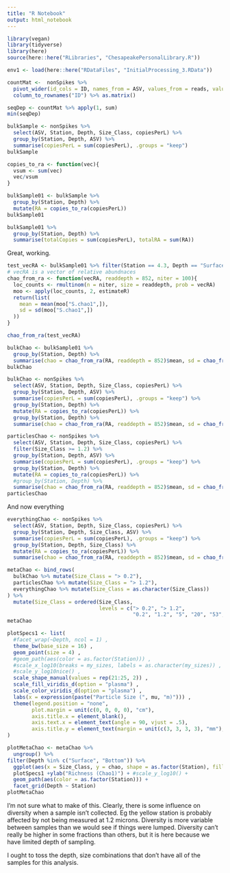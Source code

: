 ```yaml
---
title: "R Notebook"
output: html_notebook
---
```


```r
library(vegan)
library(tidyverse)
library(here)
source(here::here("RLibraries", "ChesapeakePersonalLibrary.R"))
```

```r
env1 <- load(here::here("RDataFiles", "InitialProcessing_3.RData"))
```

```r
countMat <-  nonSpikes %>%
  pivot_wider(id_cols = ID, names_from = ASV, values_from = reads, values_fill = 0) %>%
  column_to_rownames("ID") %>% as.matrix()
```


```r
seqDep <- countMat %>% apply(1, sum)
min(seqDep)
```

```r
bulkSample <- nonSpikes %>% 
  select(ASV, Station, Depth, Size_Class, copiesPerL) %>%
  group_by(Station, Depth, ASV) %>%
  summarise(copiesPerL = sum(copiesPerL), .groups = "keep")
bulkSample
```
```r
copies_to_ra <- function(vec){
  vsum <- sum(vec)
  vec/vsum
}

bulkSample01 <- bulkSample %>%
  group_by(Station, Depth) %>%
  mutate(RA = copies_to_ra(copiesPerL))
bulkSample01
```


```r
bulkSample01 %>% 
  group_by(Station, Depth) %>%
  summarise(totalCopies = sum(copiesPerL), totalRA = sum(RA))
```
Great, working.

```r
test_vecRA <- bulkSample01 %>% filter(Station == 4.3, Depth == "Surface") %>% pull(RA)
# vecRA is a vector of relative abundnaces
chao_from_ra <- function(vecRA, readdepth = 852, niter = 100){
  loc_counts <- rmultinom(n = niter, size = readdepth, prob = vecRA)
  moo <- apply(loc_counts, 2, estimateR)
  return(list(
    mean = mean(moo["S.chao1",]),
    sd = sd(moo["S.chao1",])
  ))
}

chao_from_ra(test_vecRA)
```

```r
bulkChao <- bulkSample01 %>%
  group_by(Station, Depth) %>%
  summarise(chao = chao_from_ra(RA, readdepth = 852)$mean, sd = chao_from_ra(RA)$sd)
bulkChao
```

```r
bulkChao <- nonSpikes %>% 
  select(ASV, Station, Depth, Size_Class, copiesPerL) %>%
  group_by(Station, Depth, ASV) %>%
  summarise(copiesPerL = sum(copiesPerL), .groups = "keep") %>%
  group_by(Station, Depth) %>%
  mutate(RA = copies_to_ra(copiesPerL)) %>%
  group_by(Station, Depth) %>%
  summarise(chao = chao_from_ra(RA, readdepth = 852)$mean, sd = chao_from_ra(RA)$sd)
```
```r
particlesChao <- nonSpikes %>% 
  select(ASV, Station, Depth, Size_Class, copiesPerL) %>%
  filter(Size_Class >= 1.2) %>%
  group_by(Station, Depth, ASV) %>%
  summarise(copiesPerL = sum(copiesPerL), .groups = "keep") %>%
  group_by(Station, Depth) %>%
  mutate(RA = copies_to_ra(copiesPerL)) %>%
  #group_by(Station, Depth) %>%
  summarise(chao = chao_from_ra(RA, readdepth = 852)$mean, sd = chao_from_ra(RA)$sd)
particlesChao
```

And now everything

```r
everythingChao <- nonSpikes %>% 
  select(ASV, Station, Depth, Size_Class, copiesPerL) %>%
  group_by(Station, Depth, Size_Class, ASV) %>%
  summarise(copiesPerL = sum(copiesPerL), .groups = "keep") %>%
  group_by(Station, Depth, Size_Class) %>%
  mutate(RA = copies_to_ra(copiesPerL)) %>%
  summarise(chao = chao_from_ra(RA, readdepth = 852)$mean, sd = chao_from_ra(RA)$sd)
```
```r
metaChao <- bind_rows(
  bulkChao %>% mutate(Size_Class = "> 0.2"),
  particlesChao %>% mutate(Size_Class = "> 1.2"),
  everythingChao %>% mutate(Size_Class = as.character(Size_Class))
) %>%
  mutate(Size_Class = ordered(Size_Class,
                              levels = c("> 0.2", "> 1.2",
                                         "0.2", "1.2", "5", "20", "53", "180", "500")))
metaChao
```
```r
plotSpecs1 <- list(
  #facet_wrap(~Depth, ncol = 1) ,
  theme_bw(base_size = 16) ,
  geom_point(size = 4) ,
  #geom_path(aes(color = as.factor(Station))) ,
  #scale_x_log10(breaks = my_sizes, labels = as.character(my_sizes)) ,
  #scale_y_log10nice() ,
  scale_shape_manual(values = rep(21:25, 2)) ,
  scale_fill_viridis_d(option = "plasma") ,
  scale_color_viridis_d(option = "plasma") ,
  labs(x = expression(paste("Particle Size (", mu, "m)"))) ,
  theme(legend.position = "none",
        plot.margin = unit(c(0, 0, 0, 0), "cm"),
        axis.title.x = element_blank(),
        axis.text.x = element_text(angle = 90, vjust = .5),
        axis.title.y = element_text(margin = unit(c(3, 3, 3, 3), "mm"), vjust = 0))
)
```

```r
plotMetaChao <- metaChao %>%
  ungroup() %>%
filter(Depth %in% c("Surface", "Bottom")) %>%
  ggplot(aes(x = Size_Class, y = chao, shape = as.factor(Station), fill = as.factor(Station))) +
  plotSpecs1 +ylab("Richness (Chao1)") + #scale_y_log10() +
  geom_path(aes(color = as.factor(Station))) +
  facet_grid(Depth ~ Station)
plotMetaChao
```

I'm not sure what to make of this.
Clearly, there is some influence on diversity when a sample isn't collected. Eg the yellow station is probably affected by not being measured at 1.2 microns.
Diversity is more variable between samples than we would see if things were lumped.
Diversity can't really be higher in some fractions than others, but it is here because we have limited depth of sampling.\

I ought to toss the depth, size combinations that don't have all of the samples for this analysis.


